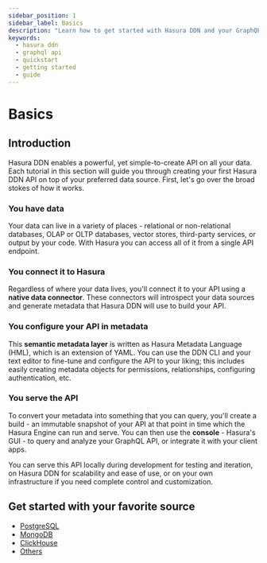 ```yaml
---
sidebar_position: 1
sidebar_label: Basics
description: "Learn how to get started with Hasura DDN and your GraphQL API."
keywords:
  - hasura ddn
  - graphql api
  - quickstart
  - getting started
  - guide
---
```



# Basics

## Introduction

Hasura DDN enables a powerful, yet simple-to-create API on all your data. Each tutorial in this section will guide you
through creating your first Hasura DDN API on top of your preferred data source. First, let's go over the broad stokes
of how it works.

### You have data

Your data can live in a variety of places - relational or non-relational databases, OLAP or OLTP databases, vector
stores, third-party services, or output by your code. With Hasura you can access all of it from a single API endpoint.

### You connect it to Hasura

Regardless of where your data lives, you'll connect it to your API using a **native data connector**. These connectors
will introspect your data sources and generate metadata that Hasura DDN will use to build your API.

### You configure your API in metadata

This **semantic metadata layer** is written as Hasura Metadata Language (HML), which is an extension of YAML. You can
use the DDN CLI and your text editor to fine-tune and configure the API to your liking; this includes easily creating
metadata objects for permissions, relationships, configuring authentication, etc.

### You serve the API

To convert your metadata into something that you can query, you'll create a build - an immutable snapshot of your API at
that point in time which the Hasura Engine can run and serve. You can then use the **console** - Hasura's GUI - to query
and analyze your GraphQL API, or integrate it with your client apps.

You can serve this API locally during development for testing and iteration, on Hasura DDN for scalability and ease of
use, or on your own infrastructure if you need complete control and customization.

## Get started with your favorite source

- [PostgreSQL](/how-to-build-with-ddn/with-postgresql.mdx)
- [MongoDB](/how-to-build-with-ddn/with-mongodb.mdx)
- [ClickHouse](/how-to-build-with-ddn/with-clickhouse.mdx)
- [Others](/how-to-build-with-ddn/with-others.mdx)
